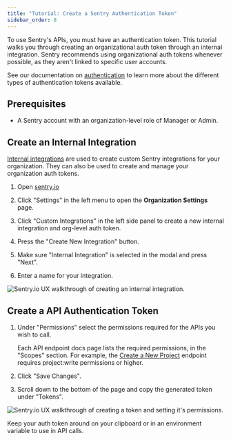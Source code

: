 ```yaml
---
title: "Tutorial: Create a Sentry Authentication Token"
sidebar_order: 8
---
```


To use Sentry's APIs, you must have an authentication token. This tutorial walks you through creating an organizational auth token through an internal integration. Sentry recommends using organizational auth tokens whenever possible, as they aren't linked to specific user accounts.

See our documentation on [authentication](/api/auth/) to learn more about the different types of authentication tokens available.

## Prerequisites

- A Sentry account with an organization-level role of Manager or Admin.

## Create an Internal Integration

[Internal integrations](/organization/integrations/integration-platform/internal-integration/) are used to create custom Sentry integrations for your organization. They can also be used to create and manage your organization auth tokens.

1. Open [sentry.io](https://sentry.io/)

1. Click "Settings" in the left menu to open the **Organization Settings** page.

1. Click "Custom Integrations" in the left side panel to create a new internal integration and org-level auth token.

1. Press the "Create New Integration" button.

1. Make sure "Internal Integration" is selected in the modal and press "Next".

1. Enter a name for your integration.

![Sentry.io UX walkthrough of creating an internal integration.](./img/create-internal-integration.gif)

## Create a API Authentication Token

1. Under "Permissions" select the permissions required for the APIs you wish to call.

   Each API endpoint docs page lists the required permissions, in the "Scopes" section. For example, the [Create a New Project](/api/projects/create-a-new-project/) endpoint requires project:write permissions or higher.

1. Click "Save Changes".

1. Scroll down to the bottom of the page and copy the generated token under "Tokens".

![Sentry.io UX walkthrough of creating a token and setting it's permissions.](./img/set-token-permissions.gif)

Keep your auth token around on your clipboard or in an environment variable to use in API calls.
